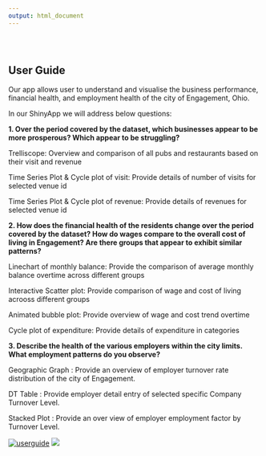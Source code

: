 ```yaml
---
output: html_document
---
```



<style type="text/css">
.title {
  display: none;
}

#getting-started img {
  margin-right: 10px;
}

</style>

<div class="row" style="padding-top: 30px;">
<div class="col-sm-6">

# **User Guide**{style="padding-top: 0px;"}

Our app allows user to understand and visualise the business performance, financial health, and employment health of the city of Engagement, Ohio. 

In our ShinyApp we will address below questions:

**1.	Over the period covered by the dataset, which businesses appear to be more prosperous? Which appear to be struggling?**

Trelliscope: Overview and comparison of all pubs and restaurants based on their visit and revenue

Time Series Plot & Cycle plot of visit: Provide details of number of visits for selected venue id

Time Series Plot & Cycle plot of revenue: Provide details of revenues for selected venue id

**2.	How does the financial health of the residents change over the period covered by the dataset? How do wages compare to the overall cost of living in Engagement? Are there groups that appear to exhibit similar patterns?**

Linechart of monthly balance: Provide the comparison of average monthly balance overtime across different groups

Interactive Scatter plot: Provide comparison of wage and cost of living acrooss different groups

Animated bubble plot: Provide overview of wage and cost trend overtime

Cycle plot of expenditure: Provide details of expenditure in categories


**3.	Describe the health of the various employers within the city limits. What employment patterns do you observe?**

Geographic Graph : Provide an overview of employer turnover rate distribution of the city of Engagement.

DT Table : Provide employer detail entry of selected specific Company Turnover Level.

Stacked Plot : Provide an over view of employer employment factor by Turnover Level.
 
  
</div>
<div class="col-sm-6">
[![userguide](Group6/userguide.JPG)](Group6/Data/User_guide.pdf)
![](Group6/rpackage.JPG)